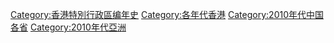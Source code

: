 {{Catmore}}

[[Category:香港特別行政區编年史|Category:香港特別行政區编年史]]
[[Category:各年代香港|Category:各年代香港]]
[[Category:2010年代中国各省‎‎|Category:2010年代中国各省‎‎]]
[[Category:2010年代亞洲‎|Category:2010年代亞洲‎]]
